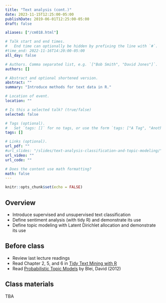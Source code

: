 ```yaml
---
title: "Text analysis (cont.)"
date: 2023-11-15T12:25:00-05:00
publishDate: 2019-06-01T12:25:00-05:00
draft: false

aliases: ["/cm018.html"]

# Talk start and end times.
#   End time can optionally be hidden by prefixing the line with `#`.
#time_end: 2022-11-16T14:20:00-05:00
all_day: false

# Authors. Comma separated list, e.g. `["Bob Smith", "David Jones"]`.
authors: []

# Abstract and optional shortened version.
abstract: ""
summary: "Introduce methods for text data in R."

# Location of event.
location: ""

# Is this a selected talk? (true/false)
selected: false

# Tags (optional).
#   Set `tags: []` for no tags, or use the form `tags: ["A Tag", "Another Tag"]` for one or more tags.
tags: []

# Links (optional).
url_pdf: ""
#url_slides: "/slides/text-analysis-classification-and-topic-modeling/"
url_video: ""
url_code: ""

# Does the content use math formatting?
math: false
---
```


```r
knitr::opts_chunk$set(echo = FALSE)
```

## Overview

* Introduce supervised and unsupervised text classification
* Define sentiment analysis (with tidy R) and demonstrate its use
* Define topic modeling with Latent Dirichlet allocation and demonstrate its use


## Before class

* Review last lecture readings 
* Read Chapter 2, 5, and 6 in [Tidy Text Mining with R](http://tidytextmining.com/)
* Read [Probabilistic Topic Models](http://www.cs.columbia.edu/~blei/papers/Blei2012.pdf) by Blei, David (2012)

<!--
*[Topic modeling](/notes/topic-modeling/) from the lecture notes demonstrates how to implement this in a (semi)-tidy workflow
-->

## Class materials

TBA

<!--
* Run the code below in your console to download today’s in-class materials: `usethis::use_course("css-materials/text-analysis-sentiment-and-tm")`
* [Predicting song artist from lyrics](/notes/predicting-song-artist/)
* [Text analysis: topic modeling](/notes/topic-modeling/)

## Additional resources

* See additional resources for the previous lecture on text analysis
* Original [Topic Modeling (LDA) article](https://www.jmlr.org/papers/volume3/blei03a/blei03a.pdf?ref=https://githubhelp.com) by Blei, David M., Andrew Y. Ng, and Michael I. Jordan. 2003. “Latent Dirichlet Allocation.”
* For an introduction to supervised classification with text data, read [Classification](https://smltar.com/mlclassification.html) in Supervised Machine Learning for Text Analysis in R
* Two blog posts by David Robinson (co-author of `tidytext`) analyzing Donald J. Trump's twitter account. Regardless of your political affiliations, these are excellent examples demonstrating of the key principles of reproducible research that we've learned in this course (e.g., R Markdown documents and knitting code with output; Retrieving data from APIs; Textual analysis with `tidytext`; Visualizations with `ggplot2)
    * [Text analysis of Trump's tweets confirms he writes only the (angrier) Android half](http://varianceexplained.org/r/trump-tweets/)
    * [Trump's Android and iPhone tweets, one year later](http://varianceexplained.org/r/trump-followup/)

-->